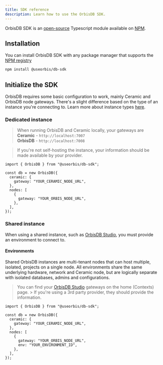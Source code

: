 ```yaml
---
title: SDK reference
description: Learn how to use the OrbisDB SDK.
---
```


OrbisDB SDK is an [open-source](https://github.com/OrbisWeb3/db-sdk) Typescript module available on
[NPM](https://www.npmjs.com/package/@useorbis/db-sdk).

## Installation

You can install OrbisDB SDK with any package manager that supports the
[NPM registry](https://www.npmjs.com/package/@useorbis/db-sdk)

```bash
npm install @useorbis/db-sdk
```

## Initialize the SDK

OrbisDB requires some basic configuration to work, mainly Ceramic and OrbisDB node gateways. There's
a slight difference based on the type of an instance you're connecting to. Learn more about instance
types [here](/databases/orbisdb-setting-up).

### Dedicated instance

> When running OrbisDB and Ceramic locally, your gateways are\
> **Ceramic** - `http://localhost:7007`\
> **OrbisDB** - `http://localhost:7008`

> If you're not self-hosting the instance, your information should be made available by your
> provider.

```tsx
import { OrbisDB } from "@useorbis/db-sdk";

const db = new OrbisDB({
  ceramic: {
    gateway: "YOUR_CERAMIC_NODE_URL",
  },
  nodes: [
    {
      gateway: "YOUR_ORBIS_NODE_URL",
    },
  ],
});
```

### Shared instance

When using a shared instance, such as
[OrbisDB Studio](/databases/orbisdb-setting-up/managed-studio), you must provide an environment to
connect to.

#### Environments

Shared OrbisDB instances are multi-tenant nodes that can host multiple, isolated, projects on a
single node. All environments share the same underlying hardware, network and Ceramic node, but are
logically separate with isolated databases, admins and configurations.

> You can find your [OrbisDB Studio](/databases/orbisdb-setting-up/managed-studio) gateways on the
> home (Contexts) page. > If you're using a 3rd party provider, they should provide the information.

```tsx
import { OrbisDB } from "@useorbis/db-sdk";

const db = new OrbisDB({
  ceramic: {
    gateway: "YOUR_CERAMIC_NODE_URL",
  },
  nodes: [
    {
      gateway: "YOUR_ORBIS_NODE_URL",
      env: "YOUR_ENVIRONMENT_ID",
    },
  ],
});
```
